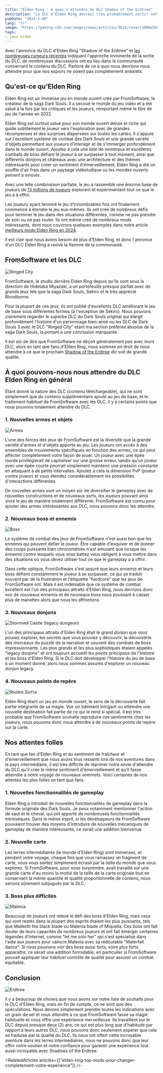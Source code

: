 ```yaml
---
title: "Elden Ring : à quoi s'attendre du DLC Shadow of the Erdtree"
description: "Le DLC d'Elden Ring devrait très probablement sortir cette année, les joueurs ont de grandes attentes et spéculations sur son contenu. Dans cet article nous discutons des spéculations les plus notables."
pubDate: "2024-2-06"
lang: "fr"
image: "https://gaming-cdn.com/images/news/articles/3816/cover/1000x563/elden-ring-expansion-not-due-for-release-just-yet-cover6569e7722e753.jpg"
tags:
- jeux vidéo
---
```



Avec l'annonce du DLC d'Elden Ring "Shadow of the Erdtree" et [les nombreuses rumeurs récentes](https://www.forbes.com/sites/erikkain/2023/12/17/elden-ring-shadow-of-the-erdtree-dlc-release-date-leaked/?sh=6160549f5479) indiquant l'approche imminente de la sortie du DLC, de nombreuses discussions ont eu lieu dans la communauté concernant le contenu du DLC. Parlons de ce à quoi nous devrions nous attendre pour que nos espoirs ne soient pas complètement anéantis.


## Qu'est-ce qu'Elden Ring
Elden Ring est un immense jeu en monde ouvert créé par FromSoftware, le créateur de la saga Dark Souls. Il a secoué le monde du jeu vidéo et a été salué à la fois par les critiques et les joueurs, remportant même le titre de jeu de l'année en 2022.


Elden Ring est surtout salué pour son monde ouvert dense et riche qui guide subtilement le joueur vers l'exploration avec de grandes récompenses et des surprises dispersées sur toutes les cartes. Il s'appuie sur l'excellent système de combat des Dark Souls et une grande variété d'objets permettant aux joueurs d'interagir et de s'immerger profondément dans le monde ouvert. Ajoutez à cela une liste de nombreux et excellents combats de boss défiant le joueur à se surpasser à tout moment, ainsi que différents donjons et châteaux avec une architecture et des thèmes intéressants pour créer un sentiment d'émerveillement, Elden Ring a été un souffle d'air frais dans un paysage vidéoludique où les mondes ouverts peinent à innover.


Avec une telle combinaison parfaite, le jeu a rassemblé une énorme base de joueurs de [13 millions de joueurs](https://www.statista.com/statistics/1300663/elden-ring-sales-worldwide/) explorant et expérimentant tout ce que le jeu a à offrir.


Les joueurs ayant terminé le jeu d'innombrables fois ont finalement commencé à étendre le jeu eux-mêmes. Ils ont créé de nombreux défis pour terminer le jeu dans des situations différentes, comme ne pas prendre de soin ou ne pas rouler. Ils ont même créé de nombreux mods intéressants, dont nous couvrons quelques exemples dans notre article [meilleurs mods Elden Ring en 2024](elden-ring-top-10-des-mods-pour-changer-completement-votre-experience).


Il est clair que nous avons besoin de plus d'Elden Ring, et donc l'annonce d'un DLC Elden Ring a ravivé la flamme de la communauté.


## FromSoftware et les DLC
<Image caption="Ringed city" src="https://www.wallpaperflare.com/static/9/948/1022/dark-souls-iii-dark-souls-gothic-midevil-wallpaper.jpg" alt="Ringed City" />


FromSoftware, le studio derrière Elden Ring depuis qu'ils sont sous la direction de Hidetaka Miyazaki, a un portefeuille presque parfait avec de grands jeux tels que la saga Dark Souls, Sekiro et le très apprécié Bloodborne.


Pour la plupart de ces jeux, ils ont publié d'excellents DLC améliorant le jeu de base sous différentes formes (à l'exception de Sekiro). Nous pouvons clairement regarder le superbe DLC du Dark Souls original qui élargit profondément l'histoire d'un personnage bien-aimé ou les DLC de Dark Souls 3 avec le DLC "Ringed City" étant ma section préférée absolue de la saga Dark Souls, la portant à une conclusion marquante.


Il est sûr de dire que FromSoftware ne déçoit généralement pas avec leurs DLC, alors en tant que fans d'Elden Ring, nous sommes en droit de nous attendre à ce que le prochain [Shadow of the Erdtree](https://eldenring.wiki.fextralife.com/DLC) dlc soit de grande qualité.


## À quoi pouvons-nous nous attendre du DLC Elden Ring en général
Étant donné la nature des DLC (contenu téléchargeable), qui ne sont simplement que du contenu supplémentaire ajouté au jeu de base, et le traitement habituel de FromSoftware avec les DLC, il y a certains points que nous pouvons totalement attendre du DLC.


### 1. Nouvelles armes et objets
<Image src="https://static0.gamerantimages.com/wordpress/wp-content/uploads/2023/07/elden-ring-convergence-mod-best-weapons-1.jpg" alt="Armes"  />


L'une des forces des jeux de FromSoftware est la diversité que la grande variété d'armes et d'objets apporte au jeu. Les joueurs ont accès à des ensembles de mouvements spécifiques en fonction des armes, ce qui peut affecter complètement votre façon de jouer. Un joueur avec une épée lourde privilégierait de capitaliser sur une grosse erreur, tandis qu'un joueur avec une épée courte pourrait simplement maintenir une pression constante en attaquant à de petits intervalles. Ajoutez à cela la dimension PvP (joueur contre joueur) et vous étendez considérablement les possibilités d'interactions différentes.


De nouvelles armes sont un moyen sûr de diversifier le gameplay avec de nouvelles constructions et de nouveaux sorts, les joueurs pouvant ainsi vivre le jeu de manière totalement différente. FromSoftware est connu pour ajouter des armes intéressantes aux DLC, nous pouvons donc les attendre.


### 2. Nouveaux boss et ennemis
<Image src="https://assetsio.reedpopcdn.com/elden-ring-margit_szFJLrx.jpg?width=1200&height=1200&fit=bounds&quality=70&format=jpg&auto=webp" alt="Boss" />


Le système de combat des jeux de FromSoftware n'est aussi bon que les ennemis qui peuvent défier le joueur. Être capable d'esquiver et de donner des coups puissants bien chronométrés n'est amusant que lorsque les ennemis contre lesquels vous vous battez vous obligent à vous mettre dans des situations où vous devez utiliser tout ce que le gameplay a à offrir.


Dans cette optique, FromSoftware s'est assuré que leurs ennemis et leurs boss défient constamment le joueur à se surpasser, ce qui se traduit souvent par de la frustration et l'étiquette "hardcore" que les jeux de FromSoftware ont. Mais il est indéniable que ce système de combat excellent est l'un des principaux attraits d'Elden Ring, nous devrions donc voir de nouveaux ennemis et de nouveaux boss nous poussant à casser plus de manettes alors que nous les affrontons.


### 3. Nouveaux donjons
<Image src="https://cdnb.artstation.com/p/assets/images/images/048/542/875/large/artur-highresscreenshot00035.jpg?1650320748" alt="Stormveil Castle (legacy dungeon)"  />


L'un des principaux attraits d'Elden Ring était le grand donjon que vous pouvez explorer, les secrets que vous pouviez y découvrir, la découverte des morceaux du puzzle de la narration et souvent des combats de boss impressionnants. Les plus grands et les plus sophistiqués étaient appelés "legacy donjons" et ont toujours accueilli les points principaux de l'histoire et les boss d'Elden Ring. Si le DLC doit développer l'histoire du jeu de base à un moment donné, alors nous sommes assurés d'explorer un nouveau donjon legacy.


### 4. Nouveaux points de repère
<Image src="https://eip.gg/wp-content/uploads/2022/04/Nokron-Eternal-City-Featured-Image.jpg" alt="Rivière Siofra" />


Elden Ring étant un jeu en monde ouvert, le sens de la découverte fait partie intégrante de sa magie. Voir un bâtiment intrigant ou atteindre une nouvelle destination fait partie de ce qui le rend si spécial. Il est très probable que FromSoftware souhaite reproduire ces sentiments chez les joueurs, nous pouvons donc nous attendre à de nouveaux points de repère sur la carte.


## Nos attentes folles
En tant que fan d'Elden Ring et du sentiment de fraîcheur et d'émerveillement que nous avons tous ressenti lors de nos aventures dans le pays intermédiaire, il est très difficile de réprimer notre envie d'attendre du DLC qu'il crée le même sentiment d'émerveillement et qu'il fasse atteindre à notre voyage de nouveaux sommets. Voici certaines de nos attentes les plus folles en tant que fans.


### 1. Nouvelles fonctionnalités de gameplay
Elden Ring a introduit de nouvelles fonctionnalités de gameplay dans la formule originale des Dark Souls. Je peux notamment mentionner l'action de saut et le cheval, qui ont apporté de nombreuses fonctionnalités intrinsèques. Dans le même esprit, si les développeurs de FromSoftware pouvaient trouver des moyens d'introduire de nouvelles mécaniques de gameplay de manière intéressante, ce serait une addition bienvenue.


### 2. Nouvelle carte
Les terres intermédiaires (le monde d'Elden Ring) sont immenses, et pendant votre voyage, chaque fois que vous ramassez un fragment de carte, vous vous sentez simplement écrasé par la taille du monde que vous explorez. Si FromSoftware, pour nous surprendre, avait travaillé sur une grande carte d'au moins la moitié de la taille de la carte originale tout en conservant la même quantité et qualité proportionnelle de contenu, nous serions sûrement subjugués par le DLC.


### 3. Boss plus difficiles
<Image src="https://assetsio.reedpopcdn.com/malenia-head-elden-ring.jpg?width=1600&height=900&fit=crop&quality=100&format=png&enable=upscale&auto=webp" alt="Malenia" />


Beaucoup de joueurs ont relevé le défi des boss d'Elden Ring, mais ceux qui sont restés dans la plupart des esprits étaient les plus puissants, tels que Maliketh the black blade ou Malenia blade of Miquella. Ces boss ont fait douter de leurs capacités de nombreux joueurs et ont fait émerger certaines légendes d'Internet, comme "let me solo her" qui s'est spécialisé dans l'aide aux joueurs pour vaincre Malenia avec sa redoutable "Waterfall dance". Si nous pouvions voir des boss aussi forts, voire plus forts, apparaître, ce serait une addition formidable, en particulier si FromSoftware pouvait appliquer leur habituel contrôle de qualité pour assurer un combat équitable.


## Conclusion
<Image src="https://sm.ign.com/t/ign_ap/photo/default/shadow-of-the-erdtree-3-1677574530364_unn3.1080.jpg" alt="Erdtree" />


Il y a beaucoup de choses que nous avons sur notre liste de souhaits pour le DLC d'Elden Ring, mais en fin de compte, ce ne sont que des spéculations. Nous devons simplement prendre toutes les indications avec un grain de sel et nous attendre à ce que FromSoftware fasse sa magie habituelle et nous offre une expérience merveilleuse. Ils travaillent sur le DLC depuis presque deux (2) ans, ce qui est plus long que d'habitude par rapport à leurs autres DLC, nous pouvons donc seulement espérer que cela se traduise par la qualité du DLC. Ils nous ont offert cette incroyable aventure dans les terres intermédiaires, nous ne pouvons donc que leur offrir notre soutien et notre confiance pour garantir une expérience tout aussi incroyable avec Shadows of the Erdtree.

<RelatedArticles  articles={["elden-ring-top-mods-pour-changer-completement-votre-experience"]} />
